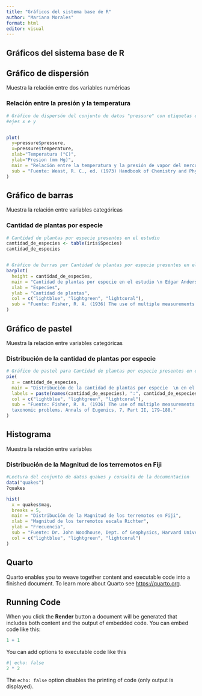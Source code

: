 ---
title: "Gráficos del sistema base de R"
author: "Mariana Morales"
format: html
editor: visual
---


## Gráficos del sistema base de R 

## Gráfico de dispersión

Muestra la relación entre dos variables numéricas

### Relación entre la presión y la temperatura 

```{r}
# Gráfico de dispersón del conjunto de datos "pressure" con etiquetas en los 
#ejes x e y


plot(
  y=pressure$pressure,
  x=pressure$temperature,
  xlab="Temperatura (°C)", 
  ylab="Presion (mm Hg)", 
  main = "Relación entre la temperatura y la presión de vapor del mercurio", 
  sub = "Fuente: Weast, R. C., ed. (1973) Handbook of Chemistry and Physics. CRC Press."
)
```

## Gráfico de barras

Muestra la relación entre variables categóricas

### Cantidad de plantas por especie

```{r}
# Cantidad de plantas por especie presentes en el estudio
cantidad_de_especies <- table(iris$Species)
cantidad_de_especies


# Gráfico de barras por Cantidad de plantas por especie presentes en el estudio
barplot(
  height = cantidad_de_especies,
  main = "Cantidad de plantas por especie en el estudio \n Edgar Anderson's Iris Data",
  xlab = "Especies",
  ylab = "Cantidad de plantas",
  col = c("lightblue", "lightgreen", "lightcoral"),
  sub = "Fuente: Fisher, R. A. (1936) The use of multiple measurements in taxonomic problems."
)
```

## Gráfico de pastel

Muestra la relación entre variables categóricas

### Distribución de la cantidad de plantas por especie

```{r}
# Gráfico de pastel para Cantidad de plantas por especie presentes en el estudio
pie(
  x = cantidad_de_especies, 
  main = "Distribución de la cantidad de plantas por especie  \n en el estudio Edgar Anderson's Iris Data",
  labels = paste(names(cantidad_de_especies), ":", cantidad_de_especies),
  col = c("lightblue", "lightgreen", "lightcoral"),
  sub = "Fuente: Fisher, R. A. (1936) The use of multiple measurements in 
  taxonomic problems. Annals of Eugenics, 7, Part II, 179–188."
)
```

## Histograma

Muestra la relación entre variables 

### Distribución de la Magnitud de los terremotos en Fiji


```{r}
#Lectura del conjunto de datos quakes y consulta de la documentacion
data("quakes")
?quakes

hist(
  x = quakes$mag, 
  breaks = 5,
  main = "Distribución de la Magnitud de los terremotos en Fiji", 
  xlab = "Magnitud de los terremotos escala Richter", 
  ylab = "Frecuencia",
  sub = "Fuente: Dr. John Woodhouse, Dept. of Geophysics, Harvard University.",
  col = c("lightblue", "lightgreen", "lightcoral")
)
```



## Quarto

Quarto enables you to weave together content and executable code into a finished document. To learn more about Quarto see <https://quarto.org>.

## Running Code

When you click the **Render** button a document will be generated that includes both content and the output of embedded code. You can embed code like this:

```{r}
1 + 1
```

You can add options to executable code like this

```{r}
#| echo: false
2 * 2
```

The `echo: false` option disables the printing of code (only output is displayed).
